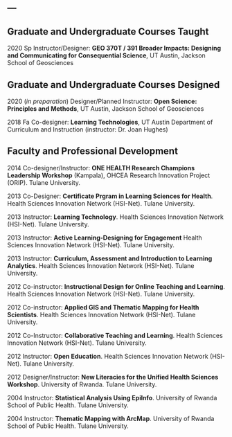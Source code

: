 ---
---

<link rel="stylesheet" href="styles.css" type="text/css">

## Graduate and Undergraduate Courses Taught

2020 Sp Instructor/Designer: **GEO 370T / 391 Broader Impacts: Designing and Communicating for Consequential Science**, UT Austin, Jackson School of Geosciences

## Graduate and Undergraduate Courses Designed

2020 (*in preparation*) Designer/Planned Instructor: **Open Science: Principles and Methods**, UT Austin, Jackson School of Geosciences

2018 Fa Co-designer: **Learning Technologies**, UT Austin Department of Curriculum and Instruction (instructor: Dr. Joan Hughes)

## Faculty and Professional Development

2014	Co-designer/Instructor: **ONE HEALTH Research Champions Leadership Workshop** (Kampala), OHCEA Research Innovation Project (ORIP). Tulane University.

2013	Co-Designer: **Certificate Prgram in Learning Sciences for Health**. Health Sciences Innovation Network (HSI-Net). Tulane University.

2013	Instructor: **Learning Technology**. Health Sciences Innovation Network (HSI-Net). Tulane University.

2013	Instructor: **Active Learning-Designing for Engagement** Health Sciences Innovation Network (HSI-Net). Tulane University.

2013	Instructor: **Curriculum, Assessment and Introduction to Learning Analytics**. Health Sciences Innovation Network (HSI-Net). Tulane University.

2012	Co-instructor: **Instructional Design for Online Teaching and Learning**. Health Sciences Innovation Network (HSI-Net). Tulane University.

2012	Co-instructor: **Applied GIS and Thematic Mapping for Health Scientists**. Health Sciences Innovation Network (HSI-Net). Tulane University.

2012  Co-Instructor: **Collaborative Teaching and Learning**. Health Sciences Innovation Network (HSI-Net). Tulane University.

2012	Instructor: **Open Education**. Health Sciences Innovation Network (HSI-Net). Tulane University.

2012	Designer/Instructor: **New Literacies for the Unified Health Sciences Workshop**. University of Rwanda. Tulane University.

2004 	Instructor: **Statistical Analysis Using EpiInfo**. University of Rwanda School of Public Health. Tulane University.

2004	Instructor: **Thematic Mapping with ArcMap**. University of Rwanda School of Public Health. Tulane University.
